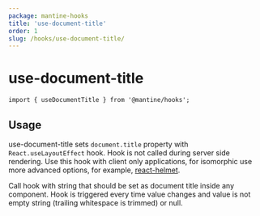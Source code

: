 ```yaml
---
package: mantine-hooks
title: 'use-document-title'
order: 1
slug: /hooks/use-document-title/
---
```



# use-document-title

<PageHeader
  source="mantine-hooks/src/use-document-title/use-document-title.ts"
  docs="hooks/use-document-title.mdx"
  package="@mantine/hooks"
/>

```tsx
import { useDocumentTitle } from '@mantine/hooks';
```

## Usage

use-document-title sets `document.title` property with `React.useLayoutEffect` hook. Hook is not called during server side rendering.
Use this hook with client only applications, for isomorphic use more advanced options, for example, [react-helmet](https://github.com/nfl/react-helmet).

Call hook with string that should be set as document title inside any component.
Hook is triggered every time value changes and value is not empty string (trailing whitespace is trimmed) or null.

<UseDocumentTitleDemo />
